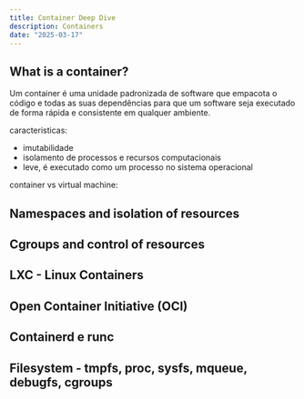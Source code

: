 ```yaml
---
title: Container Deep Dive
description: Containers
date: "2025-03-17"
---
```


What is a container?
---

Um container é uma unidade padronizada de software que empacota o código e todas as suas dependências
para que um software seja executado de forma rápida e consistente em qualquer ambiente.

caracteristicas:
- imutabilidade
- isolamento de processos e recursos computacionais
- leve, é executado como um processo no sistema operacional

container vs virtual machine:


Namespaces and isolation of resources
---

Cgroups and control of resources
---

LXC - Linux Containers
---

Open Container Initiative (OCI)
---

Containerd e runc
---

Filesystem - tmpfs, proc, sysfs, mqueue, debugfs, cgroups
---
